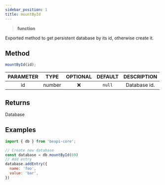 ```yaml
---
sidebar_position: 1
title: mountById
---
```


> **<Link to="https://developer.mozilla.org/en-US/docs/Web/JavaScript/Reference/Global_Objects/Function">function</Link>**

Exported method to get persistent database by its id, otherwise create it.

## Method

```js
mountById(id);
```

| PARAMETER | TYPE | OPTIONAL | DEFAULT | DESCRIPTION |
| :-------: | :--: | :------: | :-----: | :---------: |
| id | <Link to="https://developer.mozilla.org/en-US/docs/Web/JavaScript/Reference/Global_Objects/Number">number</Link> | ❌ | `null` | Database id. |

## Returns
<Link to="/docs/api/db/Database">Database</Link>

## Examples

```js
import { db } from 'beapi-core';

// Create new database
const database = db.mountById(69)
// Add entry
database.addEntry({
  name: 'foo',
  value: 'bar',
})
```